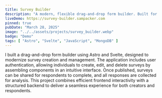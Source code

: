 ```yaml
---
title: Survey Builder
description: "A modern, flexible drag-and-drop form builder. Built for businesses who desire simplicity and an elegant interface."
liveDemo: https://survey-builder.sampacker.com
pinned: true
pubDate: "March 28, 2025"
image: "../../assets/projects/survey_builder.webp"
badge: "Demo"
tags: [ "Astro", "Svelte", "JavaScript", "MongoDB" ]
---
```


<LoginDemoBox username="survey" password="survey"/>

I built a drag-and-drop form builder using Astro and Svelte, designed to modernize survey creation and management. The
application includes user authentication, allowing individuals to create, edit, and delete surveys by assembling
components in an intuitive interface. Once published, surveys can be shared for respondents to complete, and all
responses are collected for analysis. This project combines efficient frontend interactivity with a structured backend
to deliver a seamless experience for both creators and respondents.

